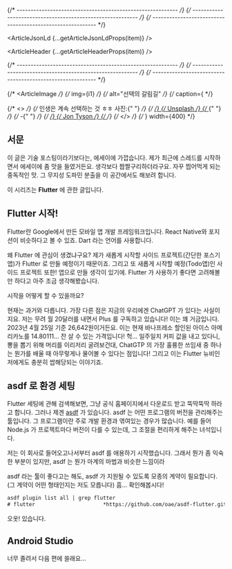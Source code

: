 
{/* ---------------------------------------------------------- */}
{/* ---------------------------------------------------------- */}
{/* ---------------------------------------------------------- */}


<ArticleJsonLd {...getArticleJsonLdProps(item)} />

<ArticleHeader {...getArticleHeaderProps(item)} />

{/* ---------------------------------------------------------- */}
{/* ---------------------------------------------------------- */}
{/* ---------------------------------------------------------- */}

{/* <ArticleImage */}
{/* img={i1} */}
{/* alt="선택의 갈림길" */}
{/* caption={ */}

{/* <> */}
{/* 인생은 계속 선택하는 것 ㅎㅎ 사진:{" "} */}
{/* <a href="https://unsplash.com/ko/%EC%82%AC%EC%A7%84/PXB7yEM5LVs?utm_source=unsplash&utm_medium=referral&utm_content=creditCopyText"> */}
{/* Unsplash */}
{/* </a>{" "} */}
{/* -{" "} */}
{/* <a href="https://unsplash.com/ko/@jontyson?utm_source=unsplash&utm_medium=referral&utm_content=creditCopyText"> */}
{/* Jon Tyson */}
{/* </a> */}
{/* </> */}
{/* } width={400} */}

## 서문

이 글은 기술 포스팅이라기보다는, 에세이에 가깝습니다. 제가 최근에 스레드를 시작하면서 에세이에 좀 맛을 들였거든요. 생각보다 짭짤구리하더라구요. 자꾸 찝어먹게 되는 중독적인 맛. 그 무지성 도파민 분출을 이 공간에서도 해보려 합니다.

이 시리즈는 **Flutter** 에 관한 글입니다.

## Flutter 시작!

Flutter란 Google에서 만든 모바일 앱 개발 프레임워크입니다. React Native와 포지션이 비슷하다고 볼 수 있죠. Dart 라는 언어를 사용합니다.

왜 Flutter 에 관심이 생겼냐구요? 제가 새롭게 시작할 사이드 프로젝트(간단한 포스기앱)가 Flutter 로 만들 예정이기 때문이죠. 그리고 또 새롭게 시작할 예정(Todo앱)인 사이드 프로젝트 또한! 앱으로 만들 생각이 있기에. Flutter 가 사용하기 좋다면 고려해볼만 하다고 아주 조금 생각해봤습니다.

시작을 어떻게 할 수 있을까요?

현재는 과거와 다릅니다. 가장 다른 점은 지금의 우리에겐 ChatGPT 가 있다는 사실이지요. 저는 무려 월 20달러를 내면서 Plus 를 구독하고 있습니다! 이는 꽤 거금입니다. 2023년 4월 25일 기준 26,642원이거든요. 이는 현재 바나프레소 할인된 아이스 아메리카노를 14.80111... 잔 살 수 있는 가격입니다! 헉... 일주일치 커피 값을 내고 있다니, 뽕을 뽑기 위해 머리를 이리저리 굴려보건대, ChatGTP 의 가장 훌륭한 쓰임새 중 하나는 뭔가를 배울 때 아무렇게나 물어볼 수 있다는 점입니다! 그리고 이는 Flutter 뉴비인 저에게도 충분히 쌉해당되는 이야기죠.

## asdf 로 환경 세팅

Flutter 세팅에 관해 검색해보면, 그냥 공식 홈페이지에서 다운로드 받고 뚝딱뚝딱 하라고 합니다. 그러나 제겐 [asdf](https://asdf-vm.com/#/) 가 있습니다. asdf 는 어떤 프로그램의 버전을 관리해주는 툴입니다. 그 프로그램이란 주로 개발 환경과 엮여있는 경우가 많습니다. 예를 들어 Node.js 가 프로젝트마다 버전이 다를 수 있는데, 그 조절을 편리하게 해주는 녀석입니다.

저는 이 회사로 들어오고나서부터 asdf 를 애용하기 시작했습니다. 그래서 뭔가 좀 익숙한 부분이 있지만, asdf 는 뭔가 마계의 마법과 비슷한 느낌이라

asdf 라는 툴이 좋다고는 해도, asdf 가 지원될 수 있도록 모종의 계약이 필요합니다. (그 계약이 어떤 형태인지는 저도 모릅니다) 흠... 확인해봅시다!

```txt
asdf plugin list all | grep flutter
# flutter                      *https://github.com/oae/asdf-flutter.git
```

오옷! 있습니다.

## Android Studio

너무 졸려서 다음 편에 쓸래요...
